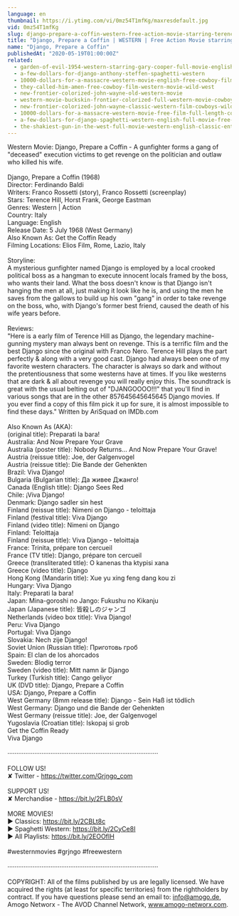 ```yaml
---
language: en
thumbnail: https://i.ytimg.com/vi/0mz54T1mfKg/maxresdefault.jpg
vid: 0mz54T1mfKg
slug: django-prepare-a-coffin-western-free-action-movie-starring-terence-hill-full-cowboy-film
title: "Django, Prepare a Coffin | WESTERN | Free Action Movie starring Terence Hill | Full Cowboy Film"
name: "Django, Prepare a Coffin"
publishedAt: "2020-05-19T01:00:00Z"
related:
  - garden-of-evil-1954-western-starring-gary-cooper-full-movie-english-full-free-western-movies
  - a-few-dollars-for-django-anthony-steffen-spaghetti-western
  - 10000-dollars-for-a-massacre-western-movie-english-free-cowboy-film
  - they-called-him-amen-free-cowboy-film-western-movie-wild-west
  - new-frontier-colorized-john-wayne-old-western-movie
  - western-movie-buckskin-frontier-colorized-full-western-movie-cowboys-ranch-film
  - new-frontier-colorized-john-wayne-classic-western-film-cowboys-wild-west
  - 10000-dollars-for-a-massacre-western-movie-free-film-full-length-cowboy-films-english
  - a-few-dollars-for-django-spaghetti-western-english-full-movie-free-full-youtube-movies
  - the-shakiest-gun-in-the-west-full-movie-western-english-classic-entire-film-full-free-movies
---
```


Western Movie: Django, Prepare a Coffin - A gunfighter forms a gang of "deceased" execution victims to get revenge on the politician and outlaw who killed his wife. <br />
<br />
Django, Prepare a Coffin (1968)<br />
Director: Ferdinando Baldi<br />
Writers: Franco Rossetti (story), Franco Rossetti (screenplay) <br />
Stars: Terence Hill, Horst Frank, George Eastman <br />
Genres: Western | Action <br />
Country: Italy<br />
Language: English<br />
Release Date: 5 July 1968 (West Germany) <br />
Also Known As: Get the Coffin Ready <br />
Filming Locations: Elios Film, Rome, Lazio, Italy <br />
<br />
Storyline:<br />
A mysterious gunfighter named Django is employed by a local crooked political boss as a hangman to execute innocent locals framed by the boss, who wants their land. What the boss doesn't know is that Django isn't hanging the men at all, just making it look like he is, and using the men he saves from the gallows to build up his own "gang" in order to take revenge on the boss, who, with Django's former best friend, caused the death of his wife years before.<br />
<br />
Reviews:<br />
"Here is a early film of Terence Hill as Django, the legendary machine-gunning mystery man always bent on revenge. This is a terrific film and the best Django since the original with Franco Nero. Terence Hill plays the part perfectly & along with a very good cast. Django had always been one of my favorite western characters. The character is always so dark and without the pretentiousness that some westerns have at times. If you like westerns that are dark & all about revenge you will really enjoy this. The soundtrack is great with the usual belting out of "DJANGOOOO!!!" that you'll find in various songs that are in the other 857645645645645 Django movies. If you ever find a copy of this film pick it up for sure, it is almost impossible to find these days." Written by AriSquad on IMDb.com<br />
<br />
Also Known As (AKA):<br />
(original title): Preparati la bara!<br />
Australia: And Now Prepare Your Grave<br />
Australia (poster title): Nobody Returns... And Now Prepare Your Grave!<br />
Austria (reissue title): Joe, der Galgenvogel<br />
Austria (reissue title): Die Bande der Gehenkten<br />
Brazil: Viva Django!<br />
Bulgaria (Bulgarian title): Да живее Джанго!<br />
Canada (English title): Django Sees Red<br />
Chile: ¡Viva Django!<br />
Denmark: Django sadler sin hest<br />
Finland (reissue title): Nimeni on Django - teloittaja<br />
Finland (festival title): Viva Django<br />
Finland (video title): Nimeni on Django<br />
Finland: Teloittaja<br />
Finland (reissue title): Viva Django - teloittaja<br />
France: Trinita, prépare ton cercueil<br />
France (TV title): Django, prépare ton cercueil<br />
Greece (transliterated title): O kanenas tha ktypisi xana<br />
Greece (video title): Django<br />
Hong Kong (Mandarin title): Xue yu xing feng dang kou zi<br />
Hungary: Viva Django<br />
Italy: Preparati la bara!<br />
Japan: Mina-goroshi no Jango: Fukushu no Kikanju<br />
Japan (Japanese title): 皆殺しのジャンゴ<br />
Netherlands (video box title): Viva Django!<br />
Peru: Viva Django<br />
Portugal: Viva Django<br />
Slovakia: Nech zije Django!<br />
Soviet Union (Russian title): Приготовь гроб<br />
Spain: El clan de los ahorcados<br />
Sweden: Blodig terror<br />
Sweden (video title): Mitt namn är Django<br />
Turkey (Turkish title): Cango geliyor<br />
UK (DVD title): Django, Prepare a Coffin<br />
USA: Django, Prepare a Coffin<br />
West Germany (8mm release title): Django - Sein Haß ist tödlich<br />
West Germany: Django und die Bande der Gehenkten<br />
West Germany (reissue title): Joe, der Galgenvogel<br />
Yugoslavia (Croatian title): Iskopaj si grob<br />
 Get the Coffin Ready<br />
 Viva Django<br />
<br />
····················································································<br />
<br />
FOLLOW US!<br />
✘ Twitter - https://twitter.com/Grjngo_com<br />
<br />
SUPPORT US!<br />
✘ Merchandise - https://bit.ly/2FLB0sV<br />
<br />
MORE MOVIES! <br />
► Classics: https://bit.ly/2CBLt8c <br />
► Spaghetti Western: https://bit.ly/2CyCe8I <br />
► All Playlists: https://bit.ly/2EOOfIH <br />
<br />
#westernmovies #grjngo #freewestern<br />
<br />
····················································································<br />
<br />
COPYRIGHT: All of the films published by us are legally licensed. We have acquired the rights (at least for specific territories) from the rightholders by contract. If you have questions please send an email to: info@amogo.de, Amogo Networx - The AVOD Channel Network, www.amogo-networx.com.